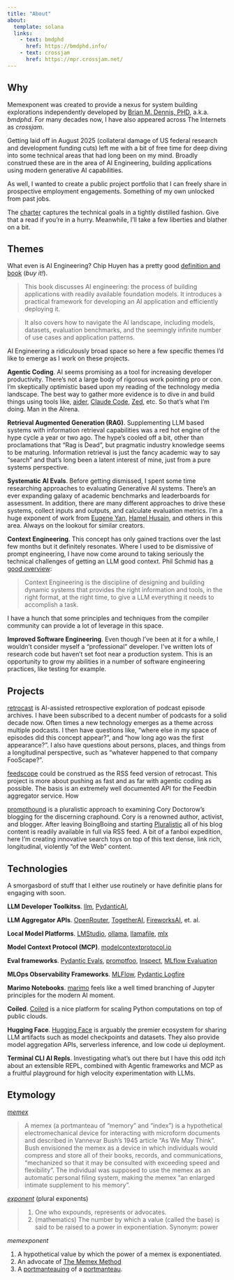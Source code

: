 ```yaml
---
title: "About"
about:
  template: solana
  links:
    - text: bmdphd
      href: https://bmdphd.info/
    - text: crossjam
      href: https://mpr.crossjam.net/
---
```



## Why
Memexponent was created to provide a nexus for 
system building explorations independently developed by [Brian M. Dennis,
PHD](https://bmdphd.info/), a.k.a. _bmdphd_. For many decades now, I
have also appeared across The Internets as _crossjam_.

Getting laid off in August 2025 (collateral damage of US federal
research and development funding cuts) left me with a bit of free time
for deep diving into some technical areas that had long been on my
mind. Broadly construed these are in the area of AI Engineering,
building applications using modern generative AI capabilities. 

As well, I wanted to create a public project portfolio that I can
freely share in prospective employment engagements. Something of my
own unlocked from past jobs.

The [charter](charter.qmd) captures the technical goals in a tightly
distilled fashion. Give that a read if you’re in a hurry. Meanwhile,
I’ll take a few liberties and blather on a bit.

## Themes

What even is AI Engineering? Chip Huyen has a pretty good [definition
and book](https://huyenchip.com/books/) (_buy it!_).

> This book discusses AI engineering: the process of building
> applications with readily available foundation models. It introduces
> a practical framework for developing an AI application and
> efficiently deploying it. 

> It also covers how to navigate the AI landscape, including models,
> datasets, evaluation benchmarks, and the seemingly infinite number of
> use cases and application patterns. 


AI Engineering a ridiculously broad space so here a few specific themes I’d
like to emerge as I work on these projects. 

**Agentic Coding**. AI seems promising as a tool for increasing
  developer productivity. There’s not a large body of rigorous work
  pointing pro or con. I’m skeptically optimistic based upon my
  reading of the technology media landscape. The best way to gather
  more evidence is to dive in and build things using tools like,
  [aider][1], [Claude Code][3], [Zed][2], etc. So that’s what I’m
  doing. Man in the AIrena.
  
**Retrieval Augmented Generation (RAG)**. Supplementing LLM based
  systems with information retrieval capabilities was a red hot engine
  of the hype cycle a year or two ago. The hype’s cooled off a bit,
  other than proclamations that "Rag is Dead", but pragmatic industry
  knowledge seems to be maturing. Information retrieval is just the
  fancy academic way to say "search" and that’s long been a latent
  interest of mine, just from a pure systems perspective.
  
 **Systematic AI Evals**. Before getting dismissed, I spent some time
  researching approaches to evaluating Generative AI systems. There’s
  an ever expanding galaxy of academic benchmarks and leaderboards for
  assessment. In addition, there are many different approaches to
  drive these systems, collect inputs and outputs, and calculate
  evaluation metrics. I’m a huge exponent of work from [Eugene
  Yan](https://eugeneyan.com/tag/eval/), [Hamel
  Husain](https://hamel.dev/blog/posts/evals-faq/), and others in this
  area. Always on the lookout for similar creators.
  
**Context Engineering**. This concept has only gained tractions over
the last few months but it definitely resonates. Where I used to be
dismissive of prompt engineering, I have now come around to taking
seriously the technical challenges of getting an LLM good
context. Phil Schmid has [a good
overview](https://www.philschmid.de/context-engineering):

> Context Engineering is the discipline of designing and building
> dynamic systems that provides the right information and tools, in
> the right format, at the right time, to give a LLM everything it
> needs to accomplish a task. 

I have a hunch that some principles and techniques from the compiler
community can provide a lot of leverage in this space.
  
**Improved Software Engineering**. Even though I’ve been at it for a
while, I wouldn’t consider myself a "professional" developer. I’ve
written lots of research code but haven’t set foot near a production
system. This is an opportunity to grow my abilities in a number of
software engineering practices, like testing for example.
  
## Projects

[retrocast](https://github.com/crossjam/retrocast) is AI-assisted retrospective
exploration of podcast episode archives. I have been subscribed to a
decent number of podcasts for a solid decade now. Often times a new
technology emerges as a theme across multiple podcasts. I then have
questions like, "where else in my space of episodes did this concept
appear?", and "how long ago was the first appearance?". I also have
questions about persons, places, and things from a longitudinal
perspective, such as "whatever happened to that company FooScape?".

[feedscope](https://github.com/crossjam/feedscope) could be construed
as the RSS feed version of retrocast. This project is more about
pushing as fast and as far with agentic coding as possible. The basis
is an extremely well documented API for the Feedbin aggregator
service. How

[prompthound](https://github.com/crossjam/prompthound) is a
pluralistic approach to examining Cory Doctorow’s blogging for the
discerning craphound. Cory is a renowned author, activist, and
blogger. After leaving BoingBoing and starting
[Pluralistic](https://pluralistic.net) all of his blog content is
readily available in full via RSS feed. A bit of a fanboi expedition,
here I’m creating innovative search toys on top of this text dense,
link rich, longitudinal, violently "of the Web" content.

## Technologies

A smorgasbord of stuff that I either use routinely or have definitie
plans for engaging with soon.

**LLM Developer Toolkitss**. [llm](https://llm.datasette.io),
[PydanticAI](https://ai.pydantic.dev),

**LLM Aggregator APIs**. [OpenRouter](https://openrouter.ai),
[TogetherAI](https://together.ai),
[FireworksAI](https://fireworks.ai), et. al.

**Local Model Platforms**. [LMStudio](https://lmstudio.ai),
[ollama](https://ollama.com),
[llamafile](https://github.com/Mozilla-Ocho/llamafile),
[mlx](https://github.com/ml-explore)

**Model Context Protocol (MCP)**. [modelcontextprotocol.io](https://modelcontextprotocol.io)

**Eval frameworks**. [Pydantic Evals](https://ai.pydantic.dev/evals/),
[promptfoo](https://www.promptfoo.dev),
[Inspect](https://inspect.aisi.org.uk), [MLflow
Evaluation](https://mlflow.org/docs/3.1.0rc0/llms/llm-evaluate/)

**MLOps Observability Frameworks**. [MLFlow](https://mlflow.org), [Pydantic Logfire](https://pydantic.dev/logfire)

**Marimo Notebooks**. [marimo](https://marimo.io) feels like a well
timed branching of Jupyter principles for the modern AI moment. 

**Coiled**. [Coiled](https://coiled.io) is a nice platform for scaling
Python computations on top of public clouds.

**Hugging Face**. [Hugging Face](https://huggingface.co) is arguably
the premier ecosystem for sharing LLM artifacts such as model
checkpoints and datasets. They also provide model aggregation APIs,
serverless inference, and low code ui deployment.

**Terminal CLI AI Repls**. Investigating what’s out there but I have
this odd itch about an extensible REPL, combined with Agentic
frameworks and MCP as a fruitful playground for high velocity
experimentation with LLMs.

## Etymology

[_memex_](https://en.wikipedia.org/wiki/Memex) 

> A memex (a portmanteau of "memory" and "index") is a hypothetical
> electromechanical device for interacting with microform documents
> and described in Vannevar Bush's 1945 article "As We May Think".
> Bush envisioned the memex as a device in which individuals would
> compress and store all of their books, records, and communications,
> "mechanized so that it may be consulted with exceeding speed and
> flexibility". The individual was supposed to use the memex as an
> automatic personal filing system, making the memex "an enlarged
> intimate supplement to his memory".


[_exponent_](https://en.wiktionary.org/wiki/exponent) (plural exponents)

> 1. One who expounds, represents or advocates. 
> 2. (mathematics) The number by which a value (called the base) is
>    said to be raised to a power in exponentiation. Synonym: power


_memexponent_

1. A hypothetical value by which the power of a memex is
   exponentiated.
2. An advocate of [The Memex
   Method](https://pluralistic.net/2021/05/09/the-memex-method/)
3. A [portmanteauing](https://en.wiktionary.org/wiki/portmanteau#Verb)
of a [portmanteau](https://en.wiktionary.org/wiki/portmanteau#Noun_2). 

[1]: https://aider.chat
[2]: https://zed.dev
[3]: https://www.anthropic.com/claude-code
